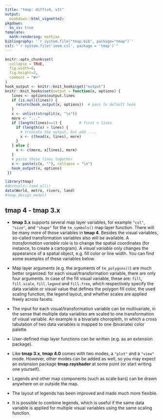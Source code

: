 ```yaml
---
title: "tmap: diff(v4, v3)"
output: 
  bookdown::html_vignette2:
pkgdown:
  as_is: true
template:
  math-rendering: mathjax
bibliography: '`r system.file("tmap.bib", package="tmap")`'
csl: "`r system.file('ieee.csl', package = 'tmap')`"
---
```


```r
knitr::opts_chunk$set(
  collapse = TRUE,
  fig.width=6, 
  fig.height=3,
  comment = "#>"
)
hook_output <- knitr::knit_hooks$get("output")
knitr::knit_hooks$set(output = function(x, options) {
   lines <- options$output.lines
   if (is.null(lines)) {
     return(hook_output(x, options))  # pass to default hook
   }
   x <- unlist(strsplit(x, "\n"))
   more <- "..."
   if (length(lines)==1) {        # first n lines
     if (length(x) > lines) {
       # truncate the output, but add ....
       x <- c(head(x, lines), more)
     }
   } else {
     x <- c(more, x[lines], more)
   }
   # paste these lines together
   x <- paste(c(x, ""), collapse = "\n")
   hook_output(x, options)
 })

```

```r
library(tmap)
#devtools::load_all()
data(World, metro, rivers, land)
#tmap_design_mode()
```


## tmap 4 - tmap 3.x

* **tmap 3.x** supports several map layer variables, for example `"col"`, `"size"`, and `"shape"` for the  `tm_symbols()` map layer function. There will be many more of those variables in **tmap 4**. Besides the visual variables, so-called transformation variables also will be available. A *transformation variable* role is to change the spatial coordinates (for instance, to create a cartogram). A *visual variable* only changes the appearance of a spatial object, e.g. fill color or line width. You can find some examples of these variables below.

* Map layer arguments (e.g. the arguments of `tm_polygons()`) are much better organized: for each visual/transformation variable, there are only four arguments. In case of the fill visual variable, these are: `fill`, `fill.scale`, `fill.legend` and `fill.free`, which respectively specify the data variable or visual value that defines the polygon fill color, the used scaling function, the legend layout, and whether scales are applied freely across facets.

* The input for each visual/transformation variable can be multivariate, in the sense that multiple data variables are scaled to one transformation of visual variable. An example is a bivariate choropleth, in which a cross tabulation of two data variables is mapped to one (bivariate) color palette.

* User-defined map layer functions can be written (e.g. as an extension package).

* Like **tmap 3.x**, **tmap 4.0** comes with two modes, a `"plot"` and a `"view"` mode. However, other modes can be added as well, so you may expect an extension package **tmap.rayshader** at some point (or start writing one yourself).

* Legends and other map components (such as scale bars) can be drawn anywhere on or outside the map.

* The layout of legends has been improved and made much more flexible.

* It is possible to combine legends, which is useful if the same data variable is applied for multiple visual variables using the same scaling function.

